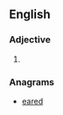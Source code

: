 ==English==

===Adjective===
{{infl|en|adjective}}

# {{obsolete spelling of|dear}}

===Anagrams===
* [[eared#English|eared]]